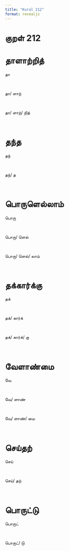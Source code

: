 ```yaml
---
title: "Kural 212"
format: revealjs
---
```


# குறள் 212

# தாளாற்றித்

:::: {.incremental}

::: {.fragment}


  தா

:::

<br>

::: {.fragment}


  தா/&nbsp;ளாற்

:::

<br>

::: {.fragment}


  தா/&nbsp;ளாற்/&nbsp;றித்

:::

<br>

::::

# தந்த

:::: {.incremental}

::: {.fragment}


  தந்

:::

<br>

::: {.fragment}


  தந்/&nbsp;த

:::

<br>

::::

# பொருளெல்லாம்

:::: {.incremental}

::: {.fragment}


  பொரு

:::

<br>

::: {.fragment}


  பொரு/&nbsp;ளெல்

:::

<br>

::: {.fragment}


  பொரு/&nbsp;ளெல்/&nbsp;லாம்

:::

<br>

::::

# தக்கார்க்கு

:::: {.incremental}

::: {.fragment}


  தக்

:::

<br>

::: {.fragment}


  தக்/&nbsp;கார்க்

:::

<br>

::: {.fragment}


  தக்/&nbsp;கார்க்/&nbsp;கு

:::

<br>

::::

# வேளாண்மை

:::: {.incremental}

::: {.fragment}


  வே

:::

<br>

::: {.fragment}


  வே/&nbsp;ளாண்

:::

<br>

::: {.fragment}


  வே/&nbsp;ளாண்/&nbsp;மை

:::

<br>

::::

# செய்தற்

:::: {.incremental}

::: {.fragment}


  செய்

:::

<br>

::: {.fragment}


  செய்/&nbsp;தற்

:::

<br>

::::

# பொருட்டு

:::: {.incremental}

::: {.fragment}


  பொருட்

:::

<br>

::: {.fragment}


  பொருட்/&nbsp;டு

:::

<br>

::::
